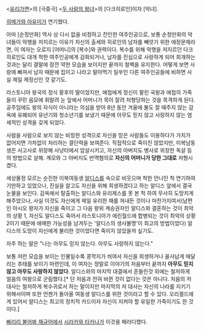 <[[유리가면]]>의 [극중극] <[[두 사람의 왕녀]]>의 [다크히로인]이자 [악녀].

[[히메가와 아유미]]가 연기했다.

아마 [순정만화] 역사 상 다시 없을 비정하고 잔인한 여주인공으로, 보통 순정만화의 악녀들이 악행을 저지르는 이유가 자신의 출세와 히로인의 남자를 빼앗기 위한 애정문제라면, 이 여자는 오로지 [어머니]의 [복수]와 권력이다. 복수를 위해 악행을 저지르던 다크히로인도 대개 착한 여주인공에게 감화되거나, 남자를 진심으로 사랑하게 되어 회개하는 것과는 달리 결말에 잠깐 약한 모습을 보이지만 끝까지 철벽을 유지한다. 어떻게 보면 사랑에 빠져서 남자 때문에 집이고 나라고 말아먹기 일쑤인 다른 여주인공들에 비하면 사실 제일 제정신인 것 같기도.

라스토니아 왕국의 정식 황후의 딸이었지만, 애첩에게 정신이 팔린 국왕과 애첩의 가족들이 꾸민 음모에 휘말려 눈 앞에서 어머니가 목이 잘려 처형당하는 것을 목격하게 된다. 공주임에도 왕의 자식이 아니라는 의심을 받아 8년 동안 겨울에 불도 잘 때주지 않는 감옥에 유폐되어 유년기와 청소년기를 보냈기 때문에 아무도 믿지 않고 사랑하지 않는 염세적인 성격을 갖게 되었다.

사람을 사람으로 보지 않는 비정한 성격으로 자신을 믿은 사람들도 이용하다가 가치가 없어지면 가차없이 처리하는 결단력을 보여준다. 직접적으로 죽이진 않았지만, 이복남동생은 사고사로 위장해 사냥터에서 암살시키고, 자신의 아버지도 병사로 위장한 독살 등의 방법으로 살해. 계모와 그 아버지도 반역혐의로 '''자신의 어머니가 당한 그대로''' 처형시켰다.

세상물정 모르는 순진한 이복여동생 [[알디스]]를 속으로 비웃으며 착한 언니인 척 연기하여 기만하고 있었으나, 진실을 알고도 자신을 위해 희생하겠다고 하는 알디스 앞에서 결국 눈물을 보인다. 감옥에서 탈출하는 알디스와 유리제스를 못 본 척 하여 무사히 도망치게 해주었으나, 사실 이것도 자신에게 제일 유리한 패를 꺼내든 것이나 마찬가지여서(남편인 아시오 왕자가 자신을 죽이고 그 다음 왕위 계승권자인 알디스와 결혼하는 것이 최악의 상황 1, 자신도 알디스도 죽어서 라스토니아가 에린월드에 합병되는 것이 최악의 상황 2이기 때문에 애매한 가능성을 남겨두는 '알디스의 생사불명'이 최고의 방법이었다) 알디스의 도망이 자신에게 불리한 것이었다면 죽이지 않았을까 싶기도.

자주 하는 말은 "나는 아무도 믿지 않는다. 아무도 사랑하지 않는다."

보통 저런 모습을 보이는 인물일수록 콩깍지가 씌여서 자신을 희생하거나 꼴사납게 매달리는 추태를 보이기 마련인데, 이 여자는 정말로 이야기의 처음부터 끝까지 '''아무도 믿지 않고 아무도 사랑하지 않았다'''. 알디스와의 마지막 대결에서 흔들린것 외에는 철저하게 얼음의 여왕으로 군림했다.[* 단 처음과 전혀 바뀐 것이 없다는 것은 아니다. 처음의 저 대사는 철저하게 복수귀로서 하는 말이지만 마지막의 저 대사는 자신의 나라를 지키기 위해서이며 또한 언젠가 돌아올 여동생 알디스를 위한 것이라고 할 수 있다. 오리겔드에게 있어서 알디스는 최고의 정치적 카드이자 자신이 지켜야 할 유일한 가족이기도 한 것이다.]

[[삐리리 불어봐 재규어]]에서 [[시라카와 타카나]]가 이것을 패러디했다.
